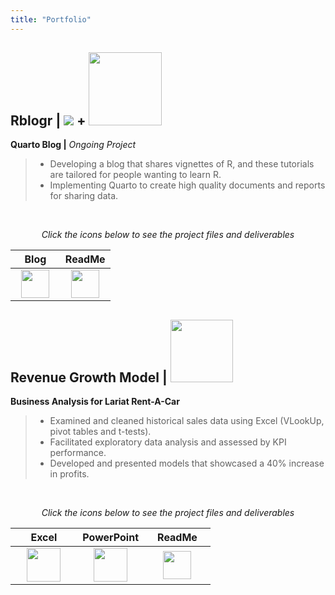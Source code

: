 ```yaml
---
title: "Portfolio"
---
```


<div class="card border-primary mb-3" style="max-width: 100rem;">

::: card-header
# <b>Rblogr \|</b> ![](images/rstudiobadge.svg) <b>+</b> ![](images/quarto.png){width="117"}
:::

::: card-body
<b>Quarto Blog \|</b><i> Ongoing Project</i>

<blockquote>

<ul>

<li>Developing a blog that shares vignettes of R, and these tutorials are tailored for people wanting to learn R.</li>

<li>Implementing Quarto to create high quality documents and reports for sharing data.</li>

</ul>

</blockquote>

<br>

<center><i>Click the icons below to see the project files and deliverables</i></center>

|                                           Blog                                            |                                                ReadMe                                                 |
|:----------------------:|:----------------------:|
| [![](images/journal-richtext.svg){width="45"}](https://bradfordjohnson.github.io/rblogr/) | [![](images/github.svg){width="45"}](https://github.com/bradfordjohnson/rblogr/blob/rblogr/README.md) |
:::

</div>

<div class="card border-primary mb-3" style="max-width: 100rem;">

::: card-header
# <b>Revenue Growth Model \|</b> <img src="images/excel.svg" width="100"/>
:::

::: card-body
<b>Business Analysis for Lariat Rent-A-Car</b>

<blockquote>

<ul>

<li>Examined and cleaned historical sales data using Excel (VLookUp, pivot tables and t-tests).</li>

<li>Facilitated exploratory data analysis and assessed by KPI performance.</li>

<li>Developed and presented models that showcased a 40% increase in profits.</li>

</ul>

</blockquote>

<br>

<center><i>Click the icons below to see the project files and deliverables</i></center>

|                                                   Excel                                                    |                                                 PowerPoint                                                 |                                                  ReadMe                                                  |
|:----------------------:|:----------------------:|:----------------------:|
| [![](images/filetype-xlsx.svg){width="54px"}](https://1drv.ms/x/s!Ahpkb3AfX4xfgsA0TbaqsDQorD8vKA?e=vEQXVr) | [![](images/filetype-pptx.svg){width="54px"}](https://1drv.ms/p/s!Ahpkb3AfX4xfgsAztt7OBQG6rwSqYg?e=HYOXor) | [![](images/github.svg){width="45px"}](https://github.com/bradfordjohnson/thinkful/tree/main/capstone-1) |
:::

</div>
